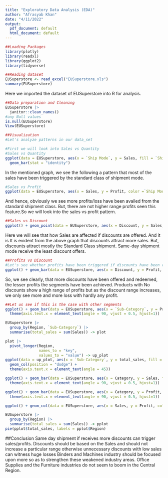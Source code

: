 ---
title: "Exploratory Data Analysis (EDA)"
author: "Afrasyab Khan"
date: "4/11/2022"
output:
  pdf_document: default
  html_document: default
---

```{r}
##Loading Packages
library(plotly)
library(readxl)
library(ggplot2)
library(tidyverse)
```

```{r}
##Reading dataset
EUSuperstore <- read_excel("EUSuperstore.xls")
summary(EUSuperstore)
```
Here we imported the dataset of EUSuperstore into R for analysis.


```{r}
##Data preparation and Cleaning
EUSuperstore |> 
  janitor::clean_names()
#any Null values
is.null(EUSuperstore)
View(EUSuperstore)
```


```{r}
##Visualization
#Let's analyze patterns in our data_set

#First we will look into Sales vs Quantity
#Sales vs Quantity
ggplot(data = EUSuperstore, aes(x = `Ship Mode`, y = Sales, fill = `Ship Mode`)) +
  geom_bar(stat = "identity")
```
In the mentioned graph, we see the following a pattern that most of the sales 
have been triggered by the standard class of shipment mode.

```{r}
#Sales vs Profit
ggplot(data = EUSuperstore, aes(x = Sales, y = Profit, color =`Ship Mode`)) + geom_point()
```
And hence, obviously we see more profits/loss have been availed from the standard shipment class.
But, there are not higher range profits seen this feature.So we will look into the sales vs profit pattern.

```{r}
##Sales vs Discount
ggplot() + geom_point(data = EUSuperstore, aes(x = Discount, y = Sales, color = `Ship Mode`))
```
Here we will see that how Sales are affected if discounts are offered.
And it is It is evident from the above graph that discounts attract more sales. But, discounts attract mostly the Standard Class shipment. Same-day shipment mode receive the least discount offers.

```{r}
##Profits vs Discount
#Let's see whether profits have been triggered if discounts have been redeemed.
ggplot() + geom_bar(data = EUSuperstore, aes(x = Discount, y = Profit, fill = `Ship Mode`), stat = "identity")
```
So, we see clearly, that more discounts have been offered and redeemed, the lesser profits the segments have been achieved. Products with No discounts show a high range of profits but as 
the discount range increases, we only see more and more loss with hardly any profit.

```{r}
##Let us see if this is the case with other segments
ggplot() + geom_bar(data = EUSuperstore, aes(x = `Sub-Category`, y = Profit, fill = Region), stat = "identity") +
  theme(axis.text.x = element_text(angle = 90, vjust = 0.5, hjust=1))
```

```{r}
EUSuperstore |>
  group_by(Region, `Sub-Category`) |>
  summarise(total_sales = sum(Sales)) -> plot
```

```{r}
plot |>
  pivot_longer(Region,
               names_to = "key",
               values_to = "value") -> up_plot
ggplot(data = up_plot, aes(x = `Sub-Category`, y = total_sales, fill = value)) +
  geom_col(position = "dodge") +
  theme(axis.text.x = element_text(angle = 45))
```

```{r}
ggplot() + geom_bar(data = EUSuperstore, aes(x = Category, y = Sales, fill = Region), stat = "identity") + 
  theme(axis.text.x = element_text(angle = 90, vjust = 0.5, hjust=1))
```

```{r}
ggplot() + geom_bar(data = EUSuperstore, aes(x = Category, y = Profit, fill = Region), stat = "identity") + 
  theme(axis.text.x = element_text(angle = 90, vjust = 0.5, hjust=1))
```

```{r}
ggplot() + geom_col(data = EUSuperstore, aes(x = Sales, y = Profit, color = Category))
```

```{r}
EUSuperstore |>
  group_by(Region) |>
  summarise(total_sales = sum(Sales)) -> pplot
pie(pplot$total_sales, labels = pplot$Region)
```

##Conclusion
Same day shipment if receives more discounts can trigger sales/profits. Discounts should be based on the Sales and should not increase a particular range otherwise unnecessary discounts with low sales can witness huge losses Binders and Machines industry should be focused upon more so as to strengthen these weakened industry areas. Office Supplies and the Furniture industries do not seem to boom in the Central Region.

